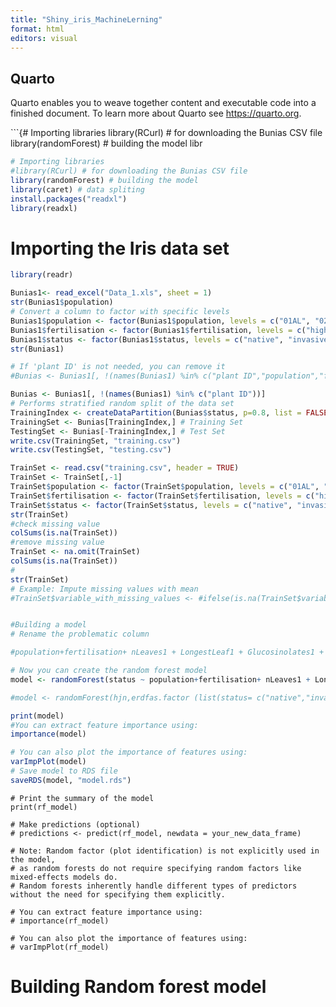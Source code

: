 ```yaml
---
title: "Shiny_iris_MachineLerning"
format: html
editors: visual
---
```


## Quarto

Quarto enables you to weave together content and executable code into a finished document. To learn more about Quarto see <https://quarto.org>.

\`\`\`{# Importing libraries library(RCurl) \# for downloading the Bunias CSV file library(randomForest) \# building the model libr

```r
# Importing libraries
#library(RCurl) # for downloading the Bunias CSV file
library(randomForest) # building the model
library(caret) # data spliting
install.packages("readxl")
library(readxl)
```

# Importing the Iris data set

```r

library(readr)

Bunias1<- read_excel("Data_1.xls", sheet = 1)
str(Bunias1$population)
# Convert a column to factor with specific levels
Bunias1$population <- factor(Bunias1$population, levels = c("01AL", "02T3", "03T4"," 04RO", "05LT","06CB","07JE","08WU","09DR","10DI","11GO","12PA"))
Bunias1$fertilisation <- factor(Bunias1$fertilisation, levels = c("high", "low"))
Bunias1$status <- factor(Bunias1$status, levels = c("native", "invasive","naturalised"))
str(Bunias1)

# If 'plant ID' is not needed, you can remove it
#Bunias <- Bunias1[, !(names(Bunias1) %in% c("plant ID","population","fertilisation"))]

Bunias <- Bunias1[, !(names(Bunias1) %in% c("plant ID"))]
# Performs stratified random split of the data set
TrainingIndex <- createDataPartition(Bunias$status, p=0.8, list = FALSE)
TrainingSet <- Bunias[TrainingIndex,] # Training Set
TestingSet <- Bunias[-TrainingIndex,] # Test Set
write.csv(TrainingSet, "training.csv")
write.csv(TestingSet, "testing.csv")

TrainSet <- read.csv("training.csv", header = TRUE)
TrainSet <- TrainSet[,-1]
TrainSet$population <- factor(TrainSet$population, levels = c("01AL", "02T3", "03T4"," 04RO","05LT","06CB","07JE","08WU","09DR","10DI","11GO","12PA"))
TrainSet$fertilisation <- factor(TrainSet$fertilisation, levels = c("high", "low"))
TrainSet$status <- factor(TrainSet$status, levels = c("native", "invasive","naturalised"))
str(TrainSet)
#check missing value
colSums(is.na(TrainSet))
#remove missing value
TrainSet <- na.omit(TrainSet)
colSums(is.na(TrainSet))
#
str(TrainSet)
# Example: Impute missing values with mean
#TrainSet$variable_with_missing_values <- #ifelse(is.na(TrainSet$variable_with_missing_values), #mean(TrainSet$variable_with_missing_values, na.rm = TRUE), #TrainSet$variable_with_missing_values)



```

```r
#Building a model
# Rename the problematic column

#population+fertilisation+ nLeaves1 + LongestLeaf1 + Glucosinolates1 + HsGlucosinolates1 + nPathogenSpots1 + nHerbivores1 + HsHerbivores1 + LeafHerbivory1Cons + nPredators1, 

# Now you can create the random forest model
model <- randomForest(status ~ population+fertilisation+ nLeaves1 + LongestLeaf1 + Glucosinolates1 + HsGlucosinolates1 + nPathogenSpots1 + nHerbivores1 + HsHerbivores1 + LeafHerbivory1Cons + nPredators1, data = TrainSet, ntree = 500, mtry = 11, importance = TRUE)

#model <- randomForest(hjn,erdfas.factor (list(status= c("native","invasive","naturalised"))) ~ ., data = TrainSet, ntree = 500, mtry = 11, importance = TRUE)

print(model)
#You can extract feature importance using:
importance(model)

# You can also plot the importance of features using:
varImpPlot(model)
# Save model to RDS file
saveRDS(model, "model.rds")


```

```         
# Print the summary of the model
print(rf_model)

# Make predictions (optional)
# predictions <- predict(rf_model, newdata = your_new_data_frame)

# Note: Random factor (plot identification) is not explicitly used in the model, 
# as random forests do not require specifying random factors like mixed-effects models do.
# Random forests inherently handle different types of predictors without the need for specifying them explicitly.

# You can extract feature importance using:
# importance(rf_model)

# You can also plot the importance of features using:
# varImpPlot(rf_model)
```

# Building Random forest model

```r

```
